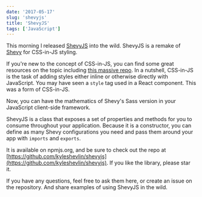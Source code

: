 ```yaml
---
date: '2017-05-17'
slug: 'shevyjs'
title: 'ShevyJS'
tags: ['JavaScript']
---
```


This morning I released [ShevyJS](https://github.com/kyleshevlin/shevyjs) into the wild. ShevyJS is a remake of [Shevy](https://github.com/kyleshevlin/shevy) for CSS-in-JS styling.

If you're new to the concept of CSS-in-JS, you can find some great resources on the topic including [this massive repo](https://github.com/MicheleBertoli/css-in-js). In a nutshell, CSS-in-JS is the task of adding styles either inline or otherwise directly with JavaScript. You may have seen a `style` tag used in a React component. This was a form of CSS-in-JS.

Now, you can have the mathematics of Shevy's Sass version in your JavaScript client-side framework.

ShevyJS is a class that exposes a set of properties and methods for you to consume throughout your application. Because it is a constructor, you can define as many Shevy configurations you need and pass them around your app with `imports` and `exports`.

It is available on npmjs.org, and be sure to check out the repo at [https://github.com/kyleshevlin/shevyjs](https://github.com/kyleshevlin/shevyjs). If you like the library, please star it.

If you have any questions, feel free to ask them here, or create an issue on the repository. And share examples of using ShevyJS in the wild.
